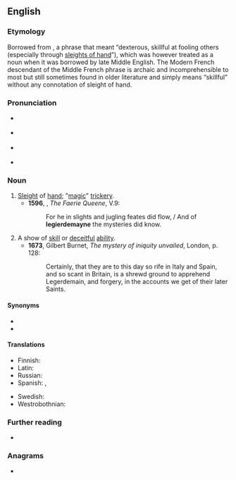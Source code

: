 {{also|léger de main}}
==English==
{{was wotd|2006|March|26}}

===Etymology===
Borrowed from {{bor|en|frm|leger de main|lit=light of hand}}, a phrase that meant “dexterous, skillful at fooling others (especially through [[sleight of hand|sleights of hand]]”), which was however treated as a noun when it was borrowed by late Middle English. The Modern French descendant {{m|fr|léger de main}} of the Middle French phrase is archaic and incomprehensible to most but still sometimes found in older literature and simply means “skillful” without any connotation of sleight of hand.

===Pronunciation===
* {{a|UK}} {{IPA|en|/ˌlɛdʒ.ə.dɨˈmeɪn/}}
* {{a|US}} {{IPA|en|/ˈlɛdʒ.əɹ.dəˌmeɪn/}}
* {{audio|en|en-us-legerdemain.ogg|Audio (US)}}
*: {{rhymes|en|eɪn}}
* {{hyphenation|en|leg|er|de|main}}

===Noun===
{{en-noun|-|s}}

# [[sleight|Sleight]] of [[hand]]; "[[magic]]" [[trickery]].
#* '''1596''', {{w|Edmund Spenser}}, ''The Faerie Queene'', V.9:
#*: For he in slights and jugling feates did flow, / And of '''legierdemayne''' the mysteries did know.
# A show of [[skill]] or [[deceitful]] [[ability]].
#* '''1673''', Gilbert Burnet, ''The mystery of iniquity unvailed'', London, p. 128:
#*: Certainly, that they are to this day so rife in Italy and Spain, and so scant in Britain, is a shrewd ground to apprehend Legerdemain, and forgery, in the accounts we get of their later Saints.

====Synonyms====
* {{l|en|prestidigitation}}
* {{l|en|sleight of hand}}

====Translations====
{{trans-top|sleight of hand}}
* Finnish: {{t+|fi|silmänkääntötemppu}}
* Latin: {{t|la|praestīgia|f}}
* Russian: {{t|ru|ло́вкость рук}}
* Spanish: {{t+|es|escamoteo|m}}, {{t+|es|prestidigitación|f}}
{{trans-mid}}
* Swedish: {{t|sv|taskspeleri|n}}
* Westrobothnian: {{t|gmq-bot|villförsyn|f}}
{{trans-bottom}}

===Further reading===
* {{pedia|sleight of hand}}

{{C|en|Art}}

===Anagrams===
* {{anagrams|en|a=adeeegilmnr|greenmailed}}